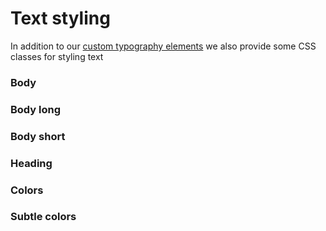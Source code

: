 
<Meta title="Styling/Text" />

# Text styling

In addition to our [custom typography elements](?path=/docs/typografi-paragraph--docs) we also provide some CSS classes for styling text

### Body

<Canvas of={stories.BodyDefault} />

### Body long

<Canvas of={stories.BodyLong} />

### Body short

<Canvas of={stories.BodyShort} />

### Heading

<Canvas of={stories.HeadingDefault} />

### Colors

<Canvas of={stories.TextColor} />

### Subtle colors

<Canvas of={stories.TextColorSubtle} />
